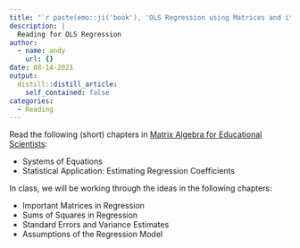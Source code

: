 ```yaml
---
title: "`r paste(emo::ji('book'), 'OLS Regression using Matrices and its Properties')`"
description: |
  Reading for OLS Regression
author:
  - name: andy
    url: {}
date: 08-14-2021
output:
  distill::distill_article:
    self_contained: false
categories:
  - Reading
---
```



Read the following (short) chapters in [Matrix Algebra for Educational Scientists](https://zief0002.github.io/matrix-algebra/):

- Systems of Equations
- Statistical Application: Estimating Regression Coefficients


In class, we will be working through the ideas in the following chapters:

- Important Matrices in Regression
- Sums of Squares in Regression
- Standard Errors and Variance Estimates
- Assumptions of the Regression Model

